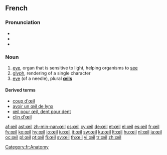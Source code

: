 ==French==

===Pronunciation===
* {{audio|Fr-œil.ogg|audio}}
* {{IPA|/œj/}}
* {{audio|Fr-Oeil-fr-Paris.ogg|Audio (FR)}}

===Noun===
{{fr-noun|pl=yeux|m}}

# [[eye]], organ that is sensitive to light, helping organisms to [[see]]
# [[glyph]], rendering of a single character
# [[eye]] (of a needle), plural '''[[œils]]'''

====Derived terms====
* [[coup d'œil]]
* [[avoir un œil de lynx]]
* [[œil pour œil, dent pour dent]]
* [[clin|clin d'œil]]

[[Category:fr:Anatomy]]

[[af:œil]]
[[ast:œil]]
[[zh-min-nan:œil]]
[[cs:œil]]
[[cy:œil]]
[[de:œil]]
[[et:œil]]
[[el:œil]]
[[es:œil]]
[[fr:œil]]
[[fy:œil]]
[[ko:œil]]
[[hy:œil]]
[[io:œil]]
[[iu:œil]]
[[it:œil]]
[[sw:œil]]
[[ku:œil]]
[[lt:œil]]
[[hu:œil]]
[[nl:œil]]
[[ja:œil]]
[[oc:œil]]
[[pl:œil]]
[[pt:œil]]
[[fi:œil]]
[[sv:œil]]
[[th:œil]]
[[vi:œil]]
[[tr:œil]]
[[zh:œil]]